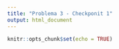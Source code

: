 ```yaml
---
title: "Problema 3 - Checkponit 1"
output: html_document
---
```


```r
knitr::opts_chunk$set(echo = TRUE)
```